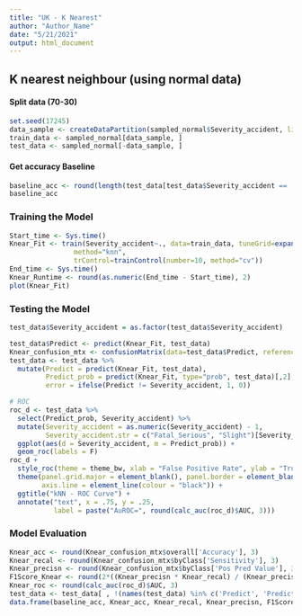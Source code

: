 ---
title: "UK - K Nearest"
author: "Author_Name"
date: "5/21/2021"
output: html_document
---

## K nearest neighbour (using normal data)
#### Split data (70-30)
```{r}

set.seed(17245)
data_sample <- createDataPartition(sampled_normal$Severity_accident, list=F, p=0.7) 
train_data <- sampled_normal[data_sample, ]
test_data <- sampled_normal[-data_sample, ]
```

#### Get accuracy Baseline
```{r}

baseline_acc <- round(length(test_data[test_data$Severity_accident == 'Slight', ]$Severity_accident)/length(test_data$Severity_accident), 3)
baseline_acc
```

### Training the Model
```{r}
Start_time <- Sys.time()
Knear_Fit <- train(Severity_accident~., data=train_data, tuneGrid=expand.grid(k=25:50), metric="Accuracy",
                method="knn",
                trControl=trainControl(number=10, method="cv"))
End_time <- Sys.time()
Knear_Runtime <- round(as.numeric(End_time - Start_time), 2)
plot(Knear_Fit)

```

### Testing the Model
```{r}

test_data$Severity_accident = as.factor(test_data$Severity_accident)

test_data$Predict <- predict(Knear_Fit, test_data)
Knear_confusion_mtx <- confusionMatrix(data=test_data$Predict, reference=test_data$Severity_accident)
test_data <- test_data %>%
  mutate(Predict = predict(Knear_Fit, test_data),
         Predict_prob = predict(Knear_Fit, type="prob", test_data)[,2],
         error = ifelse(Predict != Severity_accident, 1, 0))

# ROC
roc_d <- test_data %>%
  select(Predict_prob, Severity_accident) %>%
  mutate(Severity_accident = as.numeric(Severity_accident) - 1,
         Severity_accident.str = c("Fatal_Serious", "Slight")[Severity_accident + 1]) %>%
  ggplot(aes(d = Severity_accident, m = Predict_prob)) +
  geom_roc(labels = F)
roc_d +
  style_roc(theme = theme_bw, xlab = "False Positive Rate", ylab = "True Positive Rate") +
  theme(panel.grid.major = element_blank(), panel.border = element_blank(),
        axis.line = element_line(colour = "black")) +
  ggtitle("kNN - ROC Curve") +
  annotate("text", x = .75, y = .25,
           label = paste("AuROC=", round(calc_auc(roc_d)$AUC, 3)))

```

### Model Evaluation
```{r}
Knear_acc <- round(Knear_confusion_mtx$overall['Accuracy'], 3)
Knear_recal <- round(Knear_confusion_mtx$byClass['Sensitivity'], 3)
Knear_precisn <- round(Knear_confusion_mtx$byClass['Pos Pred Value'], 3)
F1Score_Knear <- round(2*((Knear_precisn * Knear_recal) / (Knear_precisn + Knear_recal)), 3)
Knear_roc <- round(calc_auc(roc_d)$AUC, 3)
test_data <- test_data[ , !(names(test_data) %in% c('Predict', 'Predict_prob', 'error'))]
data.frame(baseline_acc, Knear_acc, Knear_recal, Knear_precisn, F1Score_Knear, Knear_roc)
```
